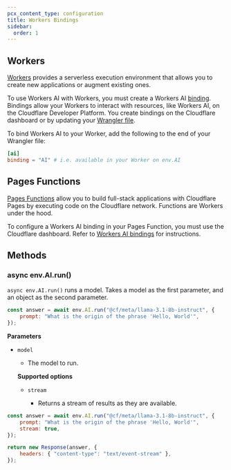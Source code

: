 ```yaml
---
pcx_content_type: configuration
title: Workers Bindings
sidebar:
  order: 1
---
```



<div class="flex items-center justify-between">
	<h2>Workers</h2>
	<Dropdown
		client:load
		copyText={
			"#codebase Modify the existing `wrangler.json` to add this binding:\r\n \r\n ```json\r\n {\r\n  \"ai\": {\r\n    \"binding\": \"AI\"\r\n  }\r\n}\r\n ```\r\n \r\nModify the existing `Env` interface (often in `worker-configuration.d.ts`) to include:\r\n\r\n```typescript\r\ninterface Env {\r\n  AI: Ai;\r\n}\r\n```\r\n\r\n Modify the main worker fetch handler to return this response:\r\n\r\n ```typescript\r\nif (new URL(request.url).pathname === '/chat') {\r\n    const stream = await env.AI.run('@cf/meta/llama-3.1-8b-instruct', {\r\n      stream: true,\r\n      messages: [\r\n        { role: 'system', content: 'You are a helpful assistant' },\r\n        { role: 'user', content: \"How many r's in strawberry? Think through step by step\" },\r\n      ],\r\n    });\r\n\r\n    return new Response(stream as ReadableStream, {\r\n      headers: { 'content-type': 'text/event-stream' },\r\n    });\r\n}\r\n```"
		}
	/>
</div>

[Workers](/workers/) provides a serverless execution environment that allows you to create new applications or augment existing ones.

To use Workers AI with Workers, you must create a Workers AI [binding](/workers/runtime-apis/bindings/). Bindings allow your Workers to interact with resources, like Workers AI, on the Cloudflare Developer Platform. You create bindings on the Cloudflare dashboard or by updating your [Wrangler file](/workers/wrangler/configuration/).

To bind Workers AI to your Worker, add the following to the end of your Wrangler file:

<WranglerConfig>

```toml
[ai]
binding = "AI" # i.e. available in your Worker on env.AI
```

</WranglerConfig>

## Pages Functions

[Pages Functions](/pages/functions/) allow you to build full-stack applications with Cloudflare Pages by executing code on the Cloudflare network. Functions are Workers under the hood.

To configure a Workers AI binding in your Pages Function, you must use the Cloudflare dashboard. Refer to [Workers AI bindings](/pages/functions/bindings/#workers-ai) for instructions.

## Methods

### async env.AI.run()

`async env.AI.run()` runs a model. Takes a model as the first parameter, and an object as the second parameter.

```javascript
const answer = await env.AI.run("@cf/meta/llama-3.1-8b-instruct", {
	prompt: "What is the origin of the phrase 'Hello, World'",
});
```

**Parameters**

- `model` <Type text="string" /> <MetaInfo text="required" />

  - The model to run.

  **Supported options**

  - `stream` <Type text="boolean" /> <MetaInfo text="optional" />
    - Returns a stream of results as they are available.

```javascript
const answer = await env.AI.run("@cf/meta/llama-3.1-8b-instruct", {
	prompt: "What is the origin of the phrase 'Hello, World'",
	stream: true,
});

return new Response(answer, {
	headers: { "content-type": "text/event-stream" },
});
```

